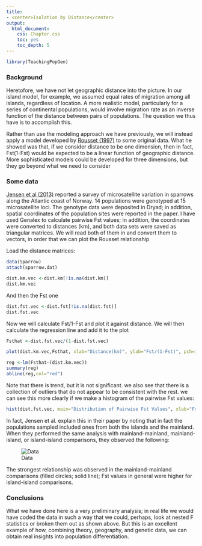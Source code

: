 ```yaml
---
title: 
- <center>Isolation by Distance</center>
output:
  html_document:
    css: Chapter.css
    toc: yes
    toc_depth: 5
---
```

```r
library(TeachingPopGen)
```

### Background

Heretofore, we have not let geographic distance into the picture.  In our island model, for example, we assumed equal rates of migration among all islands, regardless of location.  A more realistic model, particularly for a series of continental populations, would involve migration rate as an inverse function of the distance between pairs of populations.  The question we thus have is to accomplish this.

Rather than use the modeling approach we have previously, we will instead apply a model developed by [Rousset (1997)](http://www.genetics.org/content/145/4/1219.short) to some original data.  What he showed was that, if we consider distance to be one dimension, then in fact,  Fst(1-Fst) would be expected to be a linear function of geographic distance.  More sophisticated models could be developed for three dimensions, but they go beyond what we need to consider

### Some data

[Jensen et al (2013)](http://onlinelibrary.wiley.com/doi/10.1111/mec.12226/full) reported a survey of microsatellite variation in sparrows along the Atlantic coast of Norway.  14 populations were genotyped at 15 microsatellite loci.  The genotype data were deposited in Dryad; in addition, spatial coordinates of the population sites were reported in the paper.  I have used Genalex to calculate pairwise Fst values; in addition, the coordinates were converted to distances (km), and both data sets were saved as triangular matrices.  We will read both of them in and convert them to vectors, in order that we can plot the Rousset relationship

Load the distance matrices:
```r
data(Sparrow)
attach(sparrow.dat)
```

```r

dist.km.vec <-dist.km[!is.na(dist.km)]
dist.km.vec
```
And then the Fst one
```r

dist.fst.vec <-dist.fst[!is.na(dist.fst)]
dist.fst.vec
```
Now we will calculate Fst/1-Fst and plot it against distance.  We will then calculate the regression line and add it to the plot
```r
Fsthat <-dist.fst.vec/(1-dist.fst.vec)

plot(dist.km.vec,Fsthat, xlab="Distance(km)", ylab="Fst/(1-Fst)", pch=16)

reg <-lm(Fsthat~(dist.km.vec))
summary(reg)
abline(reg,col="red")
```
Note that there is trend, but it is not significant. we also see that there is a collection of outliers that do not appear to be consistent with the rest.  we can see this more clearly if we make a histogram of the pairwise Fst values:  

```r
hist(dist.fst.vec, main="Distribution of Pairwise Fst Values", xlab="Fst")
```
In fact, Jensen et al. explain this in their paper by noting that in fact the populations sampled included ones from both the islands and the mainland.  When they performed the same analysis  with mainland-mainland, mainland-island, or island-island comparisons, they observed the following:

![Data](http://dl.dropboxusercontent.com/u/9752688/QPopgen/figs/SparrowFst.png)

The strongest relationship was observed in the mainland-mainland comparisons (filled circles; solid line); Fst values in general were higher for island-island comparisons.

### Conclusions

What we have done here is a very preliminary analysis; in real life we would have coded the data in such a way that we could, perhaps, look at nested F statistics or broken them out as shown above.  But this is an excellent example of how, combining theory, geography, and genetic data, we can obtain real insights into population differentiation.